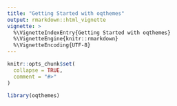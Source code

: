 ```yaml
---
title: "Getting Started with oqthemes"
output: rmarkdown::html_vignette
vignette: >
  %\VignetteIndexEntry{Getting Started with oqthemes}
  %\VignetteEngine{knitr::rmarkdown}
  %\VignetteEncoding{UTF-8}
---
```


```r
knitr::opts_chunk$set(
  collapse = TRUE,
  comment = "#>"
)
```

```r
library(oqthemes)
```
